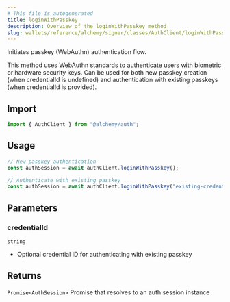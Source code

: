 ```yaml
---
# This file is autogenerated
title: loginWithPasskey
description: Overview of the loginWithPasskey method
slug: wallets/reference/alchemy/signer/classes/AuthClient/loginWithPasskey
---
```


Initiates passkey (WebAuthn) authentication flow.

This method uses WebAuthn standards to authenticate users with biometric or hardware security keys.
Can be used for both new passkey creation (when credentialId is undefined) and
authentication with existing passkeys (when credentialId is provided).

## Import

```ts
import { AuthClient } from "@alchemy/auth";
```

## Usage

```ts twoslash
// New passkey authentication
const authSession = await authClient.loginWithPasskey();

// Authenticate with existing passkey
const authSession = await authClient.loginWithPasskey("existing-credential-id");
```

## Parameters

### credentialId

`string`

- Optional credential ID for authenticating with existing passkey

## Returns

`Promise<AuthSession>`
Promise that resolves to an auth session instance

